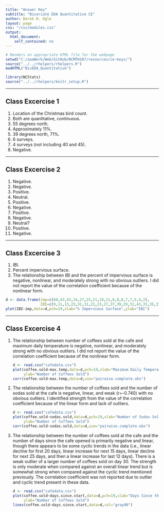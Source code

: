```yaml
---
title: "Answer Key"
subtitle: "Bivariate EDA Quantitative CE"
author: Derek H. Ogle
layout: page
css: "/css/modules.css"
output:
  html_document:
    self_contained: no
---
```


```r
# Renders an appropriate HTML file for the webpage
setwd("C:/aaaWork/Web/GitHub/NCMTH107/resources/ce-keys/")
source("../../rhelpers/rhelpers.R")
modHTML("BivEDA_Quantitative")
```

```r
library(NCStats)
source("../../rhelpers/knitr_setup.R")
```

----

## Class Excercise 1

1. Location of the Christmas bird count.
1. Both are quantitative, continuous.
1. 55 degrees north.
1. Approximately 11%.
1. 39 degrees north, 71%.
1. 6 surveys.
1. 4 surveys (not including 40 and 45).
1. Negative.

----

## Class Excercise 2

1. Negative.
1. Negative.
1. Positive.
1. Neutral.
1. Positive.
1. Negative.
1. Positive.
1. Negative.
1. Neutral?
1. Positive.
1. Negative.

----

## Class Excercise 3

1. IBI.
1. Percent impervious surface.
1. The relationship between IBI and the percent of impervious surface is negative, nonlinear, and moderately strong with no obvious outliers.  I did not report the value of the correlation coefficient because of the nonlinear form.

```r
d <- data.frame(imp=c(60,43,43,34,27,25,21,18,11,8,8,8,7,7,5,4,2),
                IBI=c(9,11,13,23,31,31,21,23,27,37,39,29,31,43,33,35,37))
plot(IBI~imp,data=d,pch=19,xlab="% Impervious Surface",ylab="IBI")
```

----

## Class Excercise 4

<ol>
<li>The relationship between number of coffees sold at the cafe and maximum daily temperature is negative, nonlinear, and moderately strong with no obvious outliers.  I did not report the value of the correlation coefficient because of the nonlinear form.</li>

```r
d <- read.csv("cafedata.csv")
plot(coffee.sold~max.temp,data=d,pch=19,xlab="Maximum Daily Temperature",
     ylab="Number of Coffees Sold")
corr(coffee.sold~max.temp,data=d,use="pairwise.complete.obs")
```

<li>The relationship between the number of coffees sold and the number of sodas sold at the cafe is negative, linear, and weak (r=-0.740) with no obvious outliers.  I identified strength from the value of the correlation coefficient because of the linear form and lack of outliers.</li>

```r
d <- read.csv("cafedata.csv")
plot(coffee.sold~sodas.sold,data=d,pch=19,xlab="Number of Sodas Sold",
     ylab="Number of Coffees Sold")
corr(coffee.sold~sodas.sold,data=d,use="pairwise.complete.obs")
```

<li>The relationship between the number of coffees sold at the cafe and the number of days since the cafe opened is primarily negative and linear, though there appears to be some cyclic trends in the data (i.e., linear decline for first 20 days, linear increase for next 15 days, linear decline for next 25 days, and then a linear increase for last 12 days).  There is a weak outlier of a larger number of coffees sold on day 30.  The strength is only moderate when compared against an overall linear trend but is somewhat strong when compared against the cyclic trend mentioned previously.  The correlation coefficient was not reported due to outlier and cyclic trend present in these data.</li>

```r
d <- read.csv("cafedata.csv")
plot(coffee.sold~days.since.start,data=d,pch=19,xlab="Days Since the Cafe Opened",
     ylab="Number of Coffees Sold")
lines(coffee.sold~days.since.start,data=d,col="gray90")
```

</ol>
